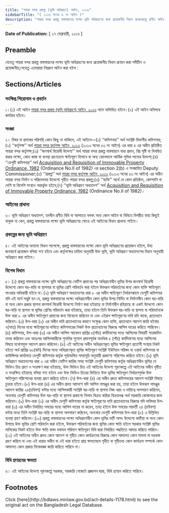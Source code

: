 ```yaml
---
title: "পায়রা বন্দর প্রকল্প (ভূমি অধিগ্রহণ) আইন, ২০১৬"
sidebarTitle: "( ২০১৬ সনের ৬ নং আইন )"
description: "পায়রা বন্দর প্রকল্প বাস্তবায়নের লক্ষ্যে ভূমি অধিগ্রহণের জন্য প্রয়োজনীয় বিধান প্রণয়নকল্পে প্রণীত আইন"
---
```


**Date of Publication:** [ ২৭ ফেব্রুয়ারী, ২০১৬ ]

## Preamble

যেহেতু পায়রা বন্দর প্রকল্প বাস্তবায়নের লক্ষ্যে ভূমি অধিগ্রহণের জন্য প্রয়োজনীয় বিধান প্রণয়ন করা সমীচীন ও প্রয়োজনীয়;সেহেতু এতদ্‌দ্বারা নিম্নরূপ আইন করা হইল :

## Sections/Articles

### সংক্ষিপ্ত শিরোনাম ও প্রবর্তন

১।(১) এই আইন [পায়রা বন্দর প্রকল্প (ভূমি অধিগ্রহণ) আইন, ২০১৬](/laws/act-1178 "পায়রা বন্দর প্রকল্প (ভূমি অধিগ্রহণ) আইন, ২০১৬") নামে অভিহিত হইবে।(২) এই আইন অবিলম্বে কার্যকর হইবে।

### সংজ্ঞা

২। বিষয় বা প্রসঙ্গের পরিপন্থি কোন কিছু না থাকিলে, এই আইনে―(১) ‘‘কমিশনার’’ অর্থ সংশ্লিষ্ট বিভাগীয় কমিশনার;(২) ‘‘কর্তৃপক্ষ’’ অর্থ [পায়রা বন্দর কর্তৃপক্ষ আইন, ২০১৩](/laws/act-1135 "পায়রা বন্দর কর্তৃপক্ষ আইন, ২০১৩") (২০১৩ সনের ৫৩ নং আইন) এর ধারা ৪ এর অধীন প্রতিষ্ঠিত পায়রা বন্দর কর্তৃপক্ষ;(৩) ‘‘জনস্বার্থ বিরোধী উদ্দেশ্য’’ অর্থ পায়রা বন্দর প্রকল্প বাস্তবায়নে বাধা প্রদান, বিঘ্ন সৃষ্টি বা বিলম্বিত করার লক্ষ্যে, কোন কাজ বা ব্যবস্থা গ্রহণক্রমে ক্ষতিপূরণ হিসাবে বা অন্য কোনভাবে আর্থিক সুবিধা লাভের উদ্দেশ্য;(৪) ‘‘ডেপুটি কমিশনার’’ অর্থ [Acquisition and Requisition of Immovable Property Ordinance, 1982](/laws/act-619 "Acquisition and Requisition of Immovable Property Ordinance, 1982") (Ordinance No.II of 1982) এর section 2(b) এ সংজ্ঞায়িত Deputy Commissioner;(৫) ‘‘প্রকল্প’’ অর্থ [পায়রা বন্দর কর্তৃপক্ষ আইন, ২০১৩](/laws/act-1135 "পায়রা বন্দর কর্তৃপক্ষ আইন, ২০১৩") (২০১৩ সনের ৫৩ নং আইন) এর অধীন পায়রা বন্দর নির্মাণ ও পরিচালনার উদ্দেশ্যে গৃহীত পায়রা বন্দর প্রকল্প;(৬) ‘‘ব্যক্তি’’ অর্থে যে কোন প্রতিষ্ঠান, কোম্পানি বা দেশি বা বিদেশি সংস্থাও অন্তর্ভুক্ত হইবে;(৭) ‘‘ভূমি অধিগ্রহণ অধ্যাদেশ’’ অর্থ [Acquisition and Requisition of Immovable Property Ordinance, 1982](/laws/act-619 "Acquisition and Requisition of Immovable Property Ordinance, 1982") (Ordinance No.II of 1982)।

### আইনের প্রাধান্য

৩। ভূমি অধিগ্রহণ অধ্যাদেশ, তদধীন প্রণীত বিধি বা আপাতত বলবৎ অন্য কোন আইন বা বিধিতে বিপরীত যাহা কিছুই থাকুক না কেন, প্রকল্প বাস্তবায়নের লক্ষ্যে ভূমি অধিগ্রহণের ক্ষেত্রে এই আইনের বিধান প্রাধান্য পাইবে।

### প্রকল্পের জন্য ভূমি অধিগ্রহণ

৪। এই আইনের অন্যান্য বিধান সাপেক্ষে, প্রকল্প বাস্তবায়নের লক্ষ্যে কোন ভূমি অধিগ্রহণের প্রয়োজন হইলে, উহা জনস্বার্থে প্রয়োজন বলিয়া গণ্য হইবে এবং কর্তৃপক্ষের চাহিদা অনুযায়ী উক্ত ভূমি, ভূমি অধিগ্রহণ অধ্যাদেশের বিধান অনুযায়ী অধিগ্রহণ করা যাইবে।

### বিশেষ বিধান

৫। (১) প্রকল্প বাস্তবায়নের লক্ষ্যে ভূমি অধিগ্রহণের নোটিশ প্রদানের পর অধিগ্রহণাধীন ভূমির উপর জনস্বার্থ বিরোধী উদ্দেশ্যে কোন ঘর-বাড়ি বা স্থাপনার বা ভূমির শ্রেণি পরিবর্তন করা হইলে উক্তরূপ পরিবর্তনের জন্য কোন ব্যক্তি ক্ষতিপূরণ পাওয়ার অধিকারী হইবে না।(২) ভূমি অধিগ্রহণ অধ্যাদেশের ধারা ৮ এর অধীন ক্ষতিপূরণ নির্ধারণকালে ডেপুটি কমিশনার যদি এই মর্মে সন্তুষ্ট হন যে, প্রকল্প বাস্তবায়নের লক্ষ্যে অধিগ্রহণাধীন কোন ভূমির উপর নির্মিত বা নির্মাণাধীন কোন ঘর-বাড়ি বা অন্য কোন প্রকার স্থাপনা জনস্বার্থ বিরোধী উদ্দেশ্যে নির্মাণ করা হইয়াছে বা নির্মাণাধীন রহিয়াছে বা একই উদ্দেশ্যে কোন ঘর-বাড়ি বা স্থাপনা বা ভূমির শ্রেণির পরিবর্তন করা হইয়াছে, তাহা হইলে তিনি উক্তরূপ ঘর-বাড়ি বা স্থাপনা বা পরিবর্তনকে উক্ত ধারা ৮ এর অধীন ক্ষতিপূরণ প্রদানের জন্য বিবেচনা করিবেন না এবং এইরূপ ক্ষতিপূরণের দাবি যদি থাকে, প্রত্যাখ্যান করিবেন।(৩) উপ-ধারা (২) এর অধীন দাবি প্রত্যাখ্যানের কারণে সংক্ষুব্ধ কোন ব্যক্তি, প্রত্যাখ্যান আদেশ জারি হইবার ৭(সাত) দিনের মধ্যে ক্ষতিপূরণের দাবিতে কমিশনারের নিকট উক্ত প্রত্যাখ্যানের বিরুদ্ধে আপিল দায়ের করিতে পারিবেন।(৪) কমিশনার, উপ-ধারা (৩) এর অধীন আপিল আবেদন প্রাপ্তির ৫(পাঁচ) কর্মদিবসের মধ্যে আপিলের বিষয়টি সরেজমিন তদন্ত করিবেন এবং অতঃপর আপিলকারীকে শুনানির সুযোগ প্রদানপূর্বক অনধিক ৫ (পাঁচ) কর্মদিবসের মধ্যে আপিলের বিষয়ে যথোপযুক্ত আদেশ প্রদান করিবেন।(৫) এই আইনের অধীন অধিগ্রহণকৃত ভূমির ক্ষতিপূরণ প্রত্যাশী সংস্থার নিকট হইতে অর্থ প্রাপ্তির ৬০(ষাট) দিনের মধ্যে অধিগ্রহণকৃত ভূমির ক্ষতিপূরণ সংশ্লিষ্ট ইউনিয়ন পরিষদ বা ওয়ার্ড কমিশনার বা কাউন্সিলর কার্যালয়ে ডেপুটি কমিশনার কর্তৃক পূর্বঘোষিত সময়সূচি অনুযায়ী প্রকাশ্যে পরিশোধ করিতে হইবে।(৬) ভূমি অধিগ্রহণ অধ্যাদেশের ধারা ৩ এর অধীন নোটিশ জারির সময় সংশ্লিষ্ট ডেপুটি কমিশনার কর্তৃক অধিগ্রহণাধীন ভূমির যে ভিডিও চিত্র গ্রহণ ও সংরক্ষণ করা হইয়াছে, উক্ত ভিডিও চিত্র এই আইনের উদ্দেশ্য পূরণকল্পে এই আইনের অধীন গৃহীত ও সংরক্ষিত হইয়াছে বলিয়া গণ্য হইবে এবং উক্ত ভিডিও চিত্রের ভিত্তিতে উক্ত ভূমির ক্ষতিপূরণ নির্ধারণপূর্বক উক্ত ক্ষতিপূরণ পরিশোধের ব্যবস্থা গ্রহণ করিতে হইবে।(৭) উপ-ধারা (৪) এর অধীন প্রদত্ত কমিশনারের আদেশ সংশ্লিষ্ট বিষয়ে চূড়ান্ত হইবে।(৮) উপ-ধারা (৪) এর অধীন প্রদত্ত আদেশে যদি আপিল নামঞ্জুর করা হয়, তাহা হইলে উক্তরূপ নামঞ্জুর আদেশ জারির ২৪(চবিবশ) ঘন্টার মধ্যে আপিলকারী সংশ্লিষ্ট ঘর-বাড়ি বা স্থাপনা নিজ খরচ ও দায়িত্বে অপসারণ করিবেন, অন্যথায় ডেপুটি কমিশনার উক্ত ঘর-বাড়ি বা স্থাপনা প্রকাশ্যে নিলাম বিক্রয় করিয়া বিক্রয়লব্ধ অর্থ সরকারি কোষাগারে জমা করিবেন।(৯) উপ-ধারা (২) এর অধীন ডেপুটি কমিশনার কর্তৃক ক্ষতিপূরণের দাবি প্রত্যাখ্যানের বিরুদ্ধে যদি দাবিদার উপ-ধারা (৩) এর অধীন নির্ধারিত সময়ের মধ্যে আপিল দায়ের না করেন, তাহা হইলে উক্ত সময়ের পরবর্তী ২৪ (চবিবশ) ঘন্টার মধ্যে তিনি সংশ্লিষ্ট ঘর-বাড়ি বা স্থাপনা অপসারণ করিবেন, অন্যথায় ডেপুটি কমিশনার উপ-ধারা (৮) এ উল্লিখিত ব্যবস্থা গ্রহণ করিবেন।(১০) প্রকল্প বাস্তবায়নের লক্ষ্যে অধিগ্রহণাধীন কোন ভূমির মাটি অসৎ উদ্দেশ্যে কাটিয়া বা অন্য কোন উপায়ে উক্ত ভূমির শ্রেণি পরিবর্তন করা হইলে, উক্তরূপ পরিবর্তনের জন্য ভূমির কোন ক্ষতি হইলে সরকার সংশ্লিষ্ট ভূমির মালিকের নিকট হইতে উক্ত ক্ষতি বাবদ যথাযথ পরিমাণ ক্ষতিপূরণ বিধি দ্বারা নির্ধারিত পদ্ধতিতে আদায় করিতে পারিবে।(১১) এই আইনের অধীন প্রদত্ত কোন আদেশ বা গৃহীত কোন কার্যক্রমের বিরুদ্ধে কোন আদালত কোন মামলা বা দরখাস্ত গ্রহণ করিবে না এবং এই ধারার অধীন বা এই ধারা হইতে প্রাপ্ত ক্ষমতাবলে গৃহীত বা গৃহীতব্য কোন কার্যক্রম সম্পর্কে কোন আদালত কোন প্রকার নিষেধাজ্ঞা জারি করিতে পারিবে না।

### বিধি প্রণয়নের ক্ষমতা

৬। এই আইনের উদ্দেশ্য পূরণকল্পে সরকার, সরকারি গেজেটে প্রজ্ঞাপন দ্বারা, বিধি প্রণয়ন করিতে পারিবে।

## Footnotes

<Note>
  Click [here](http://bdlaws.minlaw.gov.bd/act-details-1178.html) to see the original act on the Bangladesh Legal Database.
</Note>
